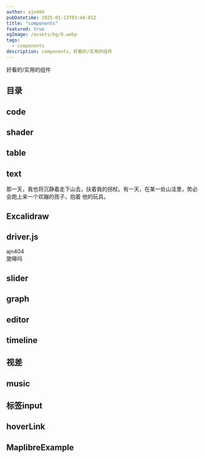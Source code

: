 ```yaml
---
author: ajn404
pubDatetime: 2025-01-13T03:44:01Z
title: "components"
featured: true
ogImage: /assets/bg/8.webp
tags:
  - components
description: components，好看的/实用的组件
---
```


好看的/实用的组件


## 目录

## code

<CodeFromUrl lang="tsx" highlightRange="1,10" url="src/config.ts" />

## shader

<ShaderTemplateUrl
  width="30"
  height="30"
  fragmentShaderPath="/assets/glsl/bookOfShader/demo/8.frag"
  client:only="react"
/>

<DemoImageFadeShader client:load />

## table

<TanstackTable client:visible />

## text

<Text client:visible>
  那一天，我也将沉静着走下山去，扶着我的拐杖。有一天，在某一处山洼里，势必会跑上来一个欢蹦的孩子，抱着
  他的玩具。
</Text>

## Excalidraw

<Excalidraw
  viewModeEnabled="true"
  file="Hooke"
  className="w-[60vw] m-auto my-10"
/>

## driver.js

<DriverNoText client:load elements="ajn404,e3-7" />

<div class="ajn404" data-description="ajn404">
  <Text client:visible>ajn404</Text>
</div>

<div class="e3-7" data-description="旎嗥吗">
  <Text client:visible>旎嗥吗</Text>
</div>

## slider


<ImagesSlider client:load />

## graph


<Graph client:load />

## editor


<Editor client:only="react" />

## timeline


<TimelineDemo client:load />

## 视差


<ViewDiff client:visible />

## music


<Peaks client:load />

## 标签input

<Tagify initialValue="rust,swift" client:only="react" />

## hoverLink


<HoverLinkContainer
  client:only="react"
  url="https://juejin.cn/post/7303739766105505832"
  img="/assets/svg/掘金.svg"
  content="事件循环 - nextTick与微任务 - 在 NodeJS的ESM模式和CJS模式下，nextTick与.then执行顺序不一致的问题"
  text="事件循环"
  className="text-pink-200"
/>

## MaplibreExample


<MaplibreExample client:visible />
